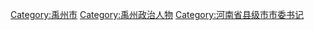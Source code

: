 [[Category:禹州市|Category:禹州市]]
[[Category:禹州政治人物|Category:禹州政治人物]]
[[Category:河南省县级市市委书记|Category:河南省县级市市委书记]]